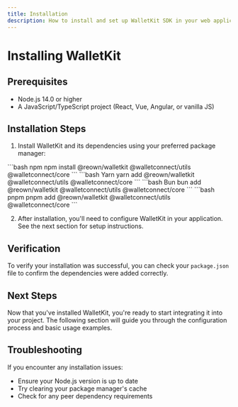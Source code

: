 ```yaml
---
title: Installation
description: How to install and set up WalletKit SDK in your web application
---
```


# Installing WalletKit

## Prerequisites

- Node.js 14.0 or higher
- A JavaScript/TypeScript project (React, Vue, Angular, or vanilla JS)

## Installation Steps

1. Install WalletKit and its dependencies using your preferred package manager:

<CodeGroup>
```bash npm
npm install @reown/walletkit @walletconnect/utils @walletconnect/core
```
```bash Yarn
yarn add @reown/walletkit @walletconnect/utils @walletconnect/core
```
```bash Bun
bun add @reown/walletkit @walletconnect/utils @walletconnect/core
```
```bash pnpm
pnpm add @reown/walletkit @walletconnect/utils @walletconnect/core
```
</CodeGroup>

2. After installation, you'll need to configure WalletKit in your application. See the next section for setup instructions.

## Verification

To verify your installation was successful, you can check your `package.json` file to confirm the dependencies were added correctly.

## Next Steps

Now that you've installed WalletKit, you're ready to start integrating it into your project. The following section will guide you through the configuration process and basic usage examples.

## Troubleshooting

If you encounter any installation issues:
- Ensure your Node.js version is up to date
- Try clearing your package manager's cache
- Check for any peer dependency requirements
